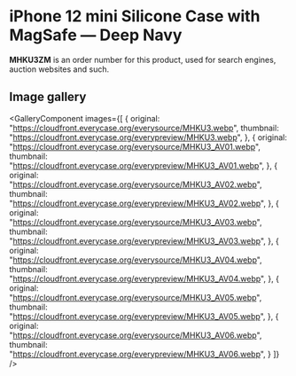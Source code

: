 
# iPhone 12 mini Silicone Case with MagSafe — Deep Navy

<Callout type='info' emoji='👉🏻'>**MHKU3ZM** is an order number for this product, used for search engines, auction websites and such.</Callout>

## Image gallery

<GalleryComponent
    images={[
      {
        original: "https://cloudfront.everycase.org/everysource/MHKU3.webp",
        thumbnail: "https://cloudfront.everycase.org/everypreview/MHKU3.webp",
      },
      {
        original: "https://cloudfront.everycase.org/everysource/MHKU3_AV01.webp",
        thumbnail: "https://cloudfront.everycase.org/everypreview/MHKU3_AV01.webp",
      },
      {
        original: "https://cloudfront.everycase.org/everysource/MHKU3_AV02.webp",
        thumbnail: "https://cloudfront.everycase.org/everypreview/MHKU3_AV02.webp",
      },
      {
        original: "https://cloudfront.everycase.org/everysource/MHKU3_AV03.webp",
        thumbnail: "https://cloudfront.everycase.org/everypreview/MHKU3_AV03.webp",
      },
      {
        original: "https://cloudfront.everycase.org/everysource/MHKU3_AV04.webp",
        thumbnail: "https://cloudfront.everycase.org/everypreview/MHKU3_AV04.webp",
      },
      {
        original: "https://cloudfront.everycase.org/everysource/MHKU3_AV05.webp",
        thumbnail: "https://cloudfront.everycase.org/everypreview/MHKU3_AV05.webp",
      },
      {
        original: "https://cloudfront.everycase.org/everysource/MHKU3_AV06.webp",
        thumbnail: "https://cloudfront.everycase.org/everypreview/MHKU3_AV06.webp",
      }
    ]}
  />
